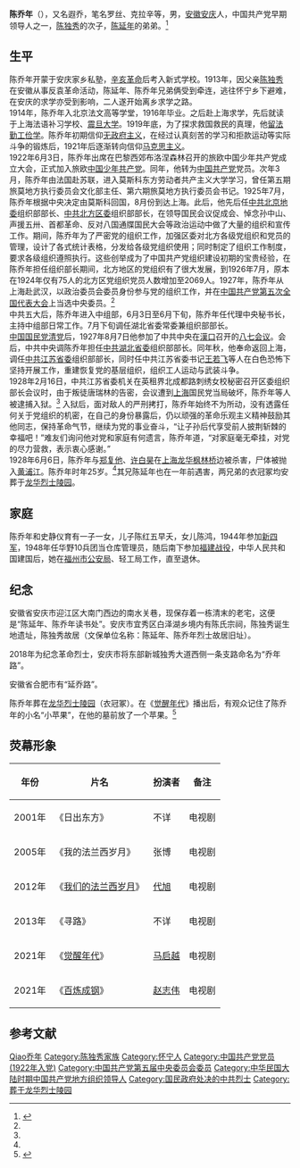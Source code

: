{{Infobox officeholder
| 图像        = Chen Qiaonian.jpg
| 图像说明    = 陈乔年
| 职务1       = {{CPC}}[[中国共产党第五次全国代表大会代表名单|第5届中央委员会委员]]
| 就任日期1   = 1927年5月9日
| 卸任日期1   = 1928年6月6日
| 前任1       = 
| 继任1       = 
| 总书记1     = 陈独秀
| 姓名        = 陈乔年
| 原名        = 
| 出生日期    = {{birth date|1902|09|02}}
| 出生地点    = {{QING}}[[安徽省_(清)|安徽省]][[安庆府|安庆府]]南水关
| 逝世日期    = {{death date and age|1928|6|6|1902|9|2}}
| 逝世地点    = {{CHN-1928}}[[上海市_(中華民國)|上海市]]
| 國籍        = {{CHN-1928}}
| 政党        = {{CPC}}
| 父母        = [[陈独秀|陈独秀]]<br>高晓岚
| 配偶        = 史静仪<!--{{marriage|姓名|}} -->
| 子女        = 1女
| 亲属        = [[陈延年|陈延年]]<br>[[陈松年|陈松年]]<br>陈玉莹
| 信仰        = 
| 母校        = [[震旦大学|震旦大学]]
| 网站        = 
| 签名        = 
| 脚注        = 
}}
'''陈乔年'''（{{bd|1902年|9月2日|1928年|6月6日|catIdx=Chen陈乔年}}），又名遐乔，笔名罗丝、克拉辛等，男，[[安徽省|安徽]][[安庆府|安庆]]人，中国共产党早期领导人之一，[[陈独秀|陈独秀]]的次子，[[陈延年|陈延年]]的弟弟。<ref name=xhw>{{Cite web|title=永远的丰碑：陈乔年|url=http://news.xinhuanet.com/newscenter/2005-04/07/content_2798036.htm|date=2005-04-07|work=新华网|archiveurl=https://web.archive.org/web/20120429214156/http://news.xinhuanet.com/newscenter/2005-04/07/content_2798036.htm|archivedate=2012-04-29}}</ref>

== 生平 ==
陈乔年开蒙于安庆家乡私塾，[[辛亥革命|辛亥革命]]后考入新式学校。1913年，因父亲[[陈独秀|陈独秀]]在安徽从事反袁革命活动，陈延年、陈乔年兄弟俩受到牵连，逃往怀宁乡下避难，在安庆的求学亦受到影响，二人遂开始离乡求学之路。<br>
1914年，陈乔年入北京法文高等学堂，1916年毕业。之后赴上海求学，先后就读于上海法语补习学校、[[震旦大学|震旦大学]]。1919年底，为了探求救国救民的真理，他[[留法勤工俭学|留法勤工俭学]]。陈乔年初期信仰[[无政府主义|无政府主义]]，在经过认真刻苦的学习和拒款运动等实际斗争的锻炼后，1921年后逐渐转向信仰[[马克思主义|马克思主义]]。<br>
1922年6月3日，陈乔年出席在巴黎西郊布洛涅森林召开的旅欧中国少年共产党成立大会，正式加入旅欧[[中国少年共产党|中国少年共产党]]。同年，他转为[[中国共产党|中国共产党]]党员。次年3月，陈乔年由法国赴苏联，进入莫斯科东方劳动者共产主义大学学习，曾任第五期旅莫地方执行委员会文化部主任、第六期旅莫地方执行委员会书记。1925年7月，陈乔年根据中央决定由莫斯科回国，8月份到达上海。此后，他先后任[[中共北京地委|中共北京地委]]组织部部长、[[中共北方区委|中共北方区委]]组织部部长，在领导国民会议促成会、悼念孙中山、声援五卅、首都革命、反对八国通牒国民大会等政治运动中做了大量的组织和宣传工作。期间，陈乔年为了严密党的组织工作，加强区委对北方各级党组织和党员的管理，设计了各式统计表格，分发给各级党组织使用；同时制定了组织工作制度，要求各级组织遵照执行。这些创举成为了中国共产党组织建设初期的宝贵经验，在陈乔年担任组织部长期间，北方地区的党组织有了很大发展，到1926年7月，原本在1924年仅有75人的北方区党组织党员人数增加至2069人。1927年，陈乔年从上海赴武汉，以政治委员会委员身份参与党的组织工作，并在[[中国共产党第五次全国代表大会|中国共产党第五次全国代表大会]]上当选中央委员。<ref name=xhw/><br>
中共五大后，陈乔年进入中组部，6月3日至6月下旬，陈乔年任代理中央秘书长，主持中组部日常工作。7月下旬调任湖北省委常委兼组织部部长。<br>
[[中国国民党清党|中国国民党清党]]后，1927年8月7日他参加了中共中央在[[漢口市_(中華民國)|漢口]]召开的[[八七会议|八七会议]]。会后，中共中央调陈乔年担任[[中共湖北省委|中共湖北省委]]组织部部长。同年秋，他奉命返回上海，调任[[中共江苏省委|中共江苏省委]]组织部部长，同时任中共江苏省委书记[[王若飞|王若飞]]等人在白色恐怖下坚持开展工作，重建恢复党的基层组织，组织工人运动与武装斗争。<br>
1928年2月16日，中共江苏省委机关在英租界北成都路刺绣女校秘密召开区委组织部长会议时，由于叛徒唐瑞林的告密，会议遭到[[上海市_(中華民國)|上海]]国民党当局破坏，陈乔年等人被逮捕入狱。<ref name=xhw/> 入狱后，面对敌人的严刑拷打，陈乔年始终不为所动，没有透露任何关于党组织的机密，在自己的身份暴露后，仍以顽强的革命乐观主义精神鼓励其他同志，保持革命气节，继续为党的事业奋斗，“让子孙后代享受前人披荆斩棘的幸福吧！”难友们询问他对党和家庭有何遗言，陈乔年道，“对家庭毫无牵挂，对党的尽力营救，表示衷心感谢。”<br>

1928年6月6日，陈乔年与[[郑复他|郑复他]]、[[许白昊|许白昊]]在[[上海市_(中華民國)|上海]][[龙华街道_(上海市)|龙华]][[枫林桥|枫林桥]]边被杀害，尸体被抛入[[黄浦江|黄浦江]]。陈乔年时年25岁。<ref name=xhw/>其兄陈延年也在一年前遇害，两兄弟的衣冠冢均安葬于[[龙华烈士陵园|龙华烈士陵园]]。

==家庭==
陈乔年和史静仪育有一子一女，儿子陈红五早夭，女儿陈鸿，1944年参加[[新四军|新四军]]，1948年任华野10兵团当仓库管理员，随后南下参加[[福建战役|福建战役]]，中华人民共和国建国后，她在[[福州市公安局|福州市公安局]]、轻工局工作，直至退休。

== 纪念 ==
安徽省安庆市迎江区大南门西边的南水关巷，现保存着一栋清末的老宅，这便是“陈延年、陈乔年读书处”。安庆市宜秀区白泽湖乡境内有陈氏宗祠，陈独秀诞生地遗址，陈独秀故居（文保单位名称：陈延年、陈乔年烈士故居旧址）。

2018年为纪念革命烈士，安庆市将东部新城独秀大道西侧一条支路命名为“乔年路”。

安徽省合肥市有“延乔路”。

陈乔年葬在[[龙华烈士陵园|龙华烈士陵园]]（衣冠冢）。在《[[觉醒年代|觉醒年代]]》播出后，有观众记住了陈乔年的小名“小苹果”，在他的墓前放了一个苹果。<ref>{{Cite web|title=“陈延年”张晚意＆“陈乔年”马启越 记住角色就够了|url=https://weibo.com/ttarticle/p/show?id=2309404633077795389846|date=2021-05-04|publisher=[[上海电视周刊|上海电视周刊]]}}</ref>

== 荧幕形象 ==
{| class="wikitable"
|-
! 年份 !! 片名 !! 扮演者 !! 备注
|-
| 2001年 || 《日出东方》 || 不详 || 电视剧
|-
| 2005年 || 《我的法兰西岁月》 || 张博 || 电视剧
|-
| 2012年 || 《[[我们的法兰西岁月|我们的法兰西岁月]]》 || [[代旭|代旭]] ||电视剧
|-
| 2013年 || 《寻路》 || 不详 || 电视剧
|-
| 2021年 || 《[[觉醒年代|觉醒年代]]》 || [[马启越|马启越]] ||电视剧
|-
| 2021年 || 《[[百炼成钢|百炼成钢]]》 || [[赵志伟|赵志伟]] || 电视剧
|}

== 参考文献 ==
{{reflist}}

{{Authority control}}
{{DEFAULTSORT:Chen陈}}
[[Category:陈姓|Qiao乔年]]
[[Category:陈独秀家族|Category:陈独秀家族]]
[[Category:怀宁人|Category:怀宁人]]
[[Category:中国共产党党员_(1922年入党)|Category:中国共产党党员 (1922年入党)]]
[[Category:中国共产党第五届中央委员会委员|Category:中国共产党第五届中央委员会委员]]
[[Category:中华民国大陆时期中国共产党地方组织领导人|Category:中华民国大陆时期中国共产党地方组织领导人]]
[[Category:国民政府处决的中共烈士|Category:国民政府处决的中共烈士]]
[[Category:葬于龙华烈士陵园|Category:葬于龙华烈士陵园]]